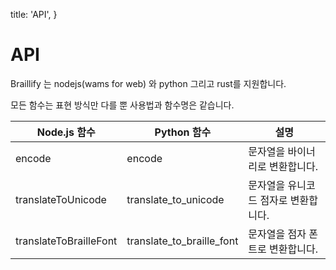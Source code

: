   title: 'API',
}

# API

Braillify 는 nodejs(wams for web) 와 python 그리고 rust를 지원합니다.

모든 함수는 표현 방식만 다를 뿐 사용법과 함수명은 같습니다.


<table style={{
  width: '100%',
  borderCollapse: 'collapse',
  margin: '20px 0'
}}>
  <thead>
    <tr>
      <th style={{
        padding: '12px',
        textAlign: 'left',
        borderBottom: '2px solid #ddd',
        backgroundColor: 'var(--containerBackground)',
        color: 'var(--text)'
      }}>Node.js 함수</th>
      <th style={{
        padding: '12px',
        textAlign: 'left',
        borderBottom: '2px solid #ddd',
        backgroundColor: 'var(--containerBackground)',
        color: 'var(--text)'
      }}>Python 함수</th>
      <th style={{
        padding: '12px',
        textAlign: 'left',
        borderBottom: '2px solid #ddd',
        backgroundColor: 'var(--containerBackground)',
        color: 'var(--text)'
      }}>설명</th>
    </tr>
  </thead>
  <tbody>
    <tr>
      <td style={{
        padding: '12px',
        borderBottom: '1px solid #ddd'
      }}>encode</td>
      <td style={{
        padding: '12px',
        borderBottom: '1px solid #ddd'
      }}>encode</td>
      <td style={{
        padding: '12px',
        borderBottom: '1px solid #ddd'
      }}>문자열을 바이너리로 변환합니다.</td>
    </tr>
    <tr>
      <td style={{
        padding: '12px',
        borderBottom: '1px solid #ddd'
      }}>translateToUnicode</td>
      <td style={{
        padding: '12px',
        borderBottom: '1px solid #ddd'
      }}>translate_to_unicode</td>
      <td style={{
        padding: '12px',
        borderBottom: '1px solid #ddd'
      }}>문자열을 유니코드 점자로 변환합니다.</td>
    </tr>
    <tr>
      <td style={{
        padding: '12px',
        borderBottom: '1px solid #ddd'
      }}>translateToBrailleFont</td>
      <td style={{
        padding: '12px',
        borderBottom: '1px solid #ddd'
      }}>translate_to_braille_font</td>
      <td style={{
        padding: '12px',
        borderBottom: '1px solid #ddd'
      }}>문자열을 점자 폰트로 변환합니다.</td>
    </tr>
  </tbody>
</table>

